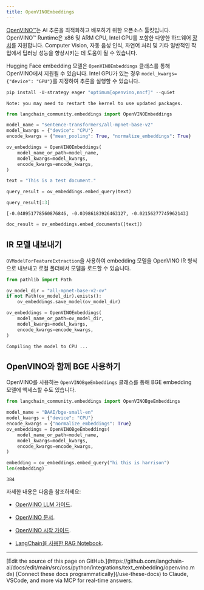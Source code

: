 ```yaml
---
title: OpenVINOEmbeddings
---
```


[OpenVINO™](https://github.com/openvinotoolkit/openvino)는 AI 추론을 최적화하고 배포하기 위한 오픈소스 툴킷입니다. OpenVINO™ Runtime은 x86 및 ARM CPU, Intel GPU를 포함한 다양한 하드웨어 [장치](https://github.com/openvinotoolkit/openvino?tab=readme-ov-file#supported-hardware-matrix)를 지원합니다. Computer Vision, 자동 음성 인식, 자연어 처리 및 기타 일반적인 작업에서 딥러닝 성능을 향상시키는 데 도움이 될 수 있습니다.

Hugging Face embedding 모델은 `OpenVINOEmbeddings` 클래스를 통해 OpenVINO에서 지원될 수 있습니다. Intel GPU가 있는 경우 `model_kwargs={"device": "GPU"}`를 지정하여 추론을 실행할 수 있습니다.

```python
pip install -U-strategy eager "optimum[openvino,nncf]" --quiet
```

```output
Note: you may need to restart the kernel to use updated packages.
```

```python
from langchain_community.embeddings import OpenVINOEmbeddings
```

```python
model_name = "sentence-transformers/all-mpnet-base-v2"
model_kwargs = {"device": "CPU"}
encode_kwargs = {"mean_pooling": True, "normalize_embeddings": True}

ov_embeddings = OpenVINOEmbeddings(
    model_name_or_path=model_name,
    model_kwargs=model_kwargs,
    encode_kwargs=encode_kwargs,
)
```

```python
text = "This is a test document."
```

```python
query_result = ov_embeddings.embed_query(text)
```

```python
query_result[:3]
```

```output
[-0.048951778560876846, -0.03986183926463127, -0.02156277745962143]
```

```python
doc_result = ov_embeddings.embed_documents([text])
```

## IR 모델 내보내기

`OVModelForFeatureExtraction`을 사용하여 embedding 모델을 OpenVINO IR 형식으로 내보내고 로컬 폴더에서 모델을 로드할 수 있습니다.

```python
from pathlib import Path

ov_model_dir = "all-mpnet-base-v2-ov"
if not Path(ov_model_dir).exists():
    ov_embeddings.save_model(ov_model_dir)
```

```python
ov_embeddings = OpenVINOEmbeddings(
    model_name_or_path=ov_model_dir,
    model_kwargs=model_kwargs,
    encode_kwargs=encode_kwargs,
)
```

```output
Compiling the model to CPU ...
```

## OpenVINO와 함께 BGE 사용하기

OpenVINO를 사용하는 `OpenVINOBgeEmbeddings` 클래스를 통해 BGE embedding 모델에 액세스할 수도 있습니다.

```python
from langchain_community.embeddings import OpenVINOBgeEmbeddings

model_name = "BAAI/bge-small-en"
model_kwargs = {"device": "CPU"}
encode_kwargs = {"normalize_embeddings": True}
ov_embeddings = OpenVINOBgeEmbeddings(
    model_name_or_path=model_name,
    model_kwargs=model_kwargs,
    encode_kwargs=encode_kwargs,
)
```

```python
embedding = ov_embeddings.embed_query("hi this is harrison")
len(embedding)
```

```output
384
```

자세한 내용은 다음을 참조하세요:

* [OpenVINO LLM 가이드](https://docs.openvino.ai/2024/learn-openvino/llm_inference_guide.html).

* [OpenVINO 문서](https://docs.openvino.ai/2024/home.html).

* [OpenVINO 시작 가이드](https://www.intel.com/content/www/us/en/content-details/819067/openvino-get-started-guide.html).

* [LangChain을 사용한 RAG Notebook](https://github.com/openvinotoolkit/openvino_notebooks/tree/latest/notebooks/llm-rag-langchain).

---

<Callout icon="pen-to-square" iconType="regular">
    [Edit the source of this page on GitHub.](https://github.com/langchain-ai/docs/edit/main/src/oss/python/integrations/text_embedding/openvino.mdx)
</Callout>
<Tip icon="terminal" iconType="regular">
    [Connect these docs programmatically](/use-these-docs) to Claude, VSCode, and more via MCP for    real-time answers.
</Tip>
